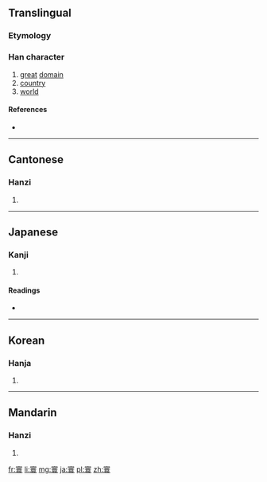 ==Translingual==

===Etymology===
{{Han compound|宀|睘|c1=s|c2=p|t1=roof|ls=psc}}

===Han character===
{{Han char|rn=40|rad=宀|as=13|sn=16|four=3073<sub>2</sub>|canj=十田中女 (JWLV)|ids=⿱[[宀]][[睘]]}}

# [[great]] [[domain]]
# [[country]]
# [[world]]

====References====
* {{Han ref|kx=0292.170|dkj=07344|dj=0579.050|hdz=20956.020|uh=5BF0|ud=23536|bh=BEC8|bd=48840}}

----

==Cantonese==

===Hanzi===
{{yue-hanzi|jyut=[[waan4]]|y=waan4}}

# {{defn|lang=yue|sort=宀13}}

----

==Japanese==

===Kanji===
{{ja-kanji|grade=|rs=宀13}}

# {{defn|lang=ja|sort=宀13}}

====Readings====
* {{ja-readings|on=[[かん]] (kan)|kun=}}

----

==Korean==

===Hanja===
{{ko-hanja|hangeul=환|rv=hwan|mr=hwan}}

# {{defn|lang=ko|sort=宀13}}

----

==Mandarin==

===Hanzi===
{{cmn-hanzi|pin=[[huán]] ([[huan2]])|wg=huan<sup>2</sup>}}

# {{defn|lang=cmn|sort=宀13}}

[[fr:寰]]
[[li:寰]]
[[mg:寰]]
[[ja:寰]]
[[pl:寰]]
[[zh:寰]]